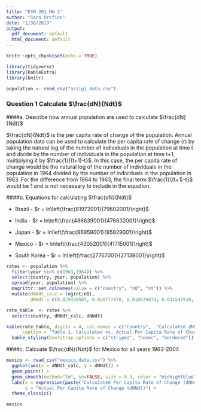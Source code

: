 ```yaml
---
title: "ESM 201 HW 1"
author: "Sara Orofino"
date: "1/30/2019"
output:
  pdf_document: default
  html_document: default
---
```


```r
knitr::opts_chunk$set(echo = TRUE)

library(tidyverse)
library(kableExtra)
library(knitr)

population <- read_csv("assig1_data.csv")
```

### Question 1 Calculate $\frac{dN}{Ndt}$ 

####a. Describe how annual population  are used to calculate $\frac{dN}{Ndt}$   

$\frac{dN}{Ndt}$ is the per capita rate of change of the population. Annual population data can be used to calculate the per capita rate of change (r) by taking the natural log of the number of individuals in the population at time t and divide by the number of individuals in the population at time t+1, multiplying it by $\frac{1}{(t+1)-t}$. In this case, the per capita rate of change would be the natural log of the number of individuals in the population in 1964 divided by the number of individuals in the population in 1963. For the difference from 1964 to 1963, the final term $\frac{1}{(t+1)-t}$ would be 1 and is not necessary to include in the equation. 

####b. Equations for calculating $\frac{dN}{Ndt}$  

* Brazil - $r = ln\left(\frac{81972001}{79602001}\right)$  

* India -  $r = ln\left(\frac{486639001}{476632001}\right)$   

* Japan -  $r = ln\left(\frac{96959001}{95929001}\right)$ 

* Mexico - $r = ln\left(\frac{43052001}{41715001}\right)$  

* South Korea - $r = ln\left(\frac{27767001}{27138001}\right)$    

```r

rates <- population %>% 
  filter(year %in% c(1963,1964)) %>% 
  select(country, year, population) %>% 
  spread(year, population) %>% 
  magrittr::set_colnames(value = c("country", "n0", "nt")) %>% 
  mutate(dNNdt_calc = log(nt/n0),
         dNNdt = c(0.029338507, 0.020777870, 0.010679874, 0.031547910, 0.022913305))


```

  
    
```r

rate_table  <- rates %>%
  select(country, dNNdt_calc, dNNdt)

kable(rate_table, digits = 4, col.names = c("Country",  "Calculated dNNdt", "Actual dNNdt"),
      caption = "Table 1. Calculated vs. Actual Per Capita Rate of Change by Country") %>% 
  kable_styling(bootstrap_options = c("striped", "hover", "bordered")) 

```
  
  
   
####c. Calcuate $\frac{dN}{Ndt}$ for Mexico for all years 1963-2004

```r

mexico <- read_csv("mexico_data.csv") %>% 
  ggplot(aes(x = dNNdt_calc, y = dNNdt)) +
  geom_point() +
  geom_smooth(method="lm", se=FALSE, size = 0.5, color = "midnightblue") +
  labs(x = expression(paste("Calculated Per Capita Rate of Change (dNNdt)")), 
       y = "Actual Per Capita Rate of Change (dNNdt)") +
  theme_classic()

mexico
```

